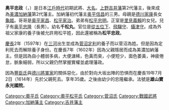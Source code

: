 {{Infobox officeholder 
| name= 奧平忠政
| image= Okudaira Tadamasa(加納藩主).jpg
| caption=

| order={{link-ja|加納藩|加納藩}}藩主
| term_start=1602年
| term_end=1614年
| predecessor= [[奧平信昌|奧平信昌]]
| successor= {{link-ja|奧平忠隆|奥平忠隆}}

| order1={{link-ja|吉井藩|吉井藩}}藩主
| term_start1=1602年
| term_end1=1610年
| predecessor1= {{link-ja|菅沼定利|菅沼定利}}
| successor1= 空缺{{small|（下一任：{{link-ja|堀田正休|堀田正休}}）}}

| birth_name         = 	
| birth_date         = 1580年<br>（天正8年）
| birth_place        = 
| death_date         = {{death date and age|1614|8|7|1580}}<br>（慶長19年7月2日）
| death_place        = 
| module             = {{日本武士|child=yes
|時代= 
|幼名=
|改名= 千松丸（幼名）→松平忠政→菅沼忠政→奧平忠政
|别名= 
|諡号= 
|神号= 
|戒名= 雄山宝永光国院
|洗禮名= 
|墓所= 
|朝廷官位= 從五位下侍從、飛驒守、攝津守
|幕府職位= 
|主君= 
|藩= 
|氏族= [[松平氏|松平氏]]→[[菅沼氏|菅沼氏]]→[[奧平氏|奧平氏]]
|父=[[奧平信昌|奧平信昌]]
|母= [[龜姬_(德川家康長女)|龜姬]]（德川家康長女）
|養父= [[德川家康|德川家康]]、[[菅沼定利|菅沼定利]]
|養母= 
|兄=[[奧平家昌|奧平家昌]]、[[松平家治|松平家治]]
|弟=[[松平忠明|松平忠明]] 
|姐妹= 
|正室=陽春院殿（[[里見義賴|里見義賴]]之女）
|側室= 
|子= [[奧平忠隆|奧平忠隆]]
|女=
|養子= 
|養女= 
 }}
}}
'''奥平忠政'''（{{jpn|j=奥平 忠政|kana=おくだいら ただまさ|rm=Okudaira Tadamasa}}，{{bd|1580年||1614年|8月7日|}}）是日本[[江戶時代|江戶時代]]初期武將、[[大名_(稱謂)|大名]]。[[上野|上野]][[吉井藩|吉井藩]]第2代藩主，後來成為[[美濃國|美濃]][[加納藩|加納藩]]第2代藩主。加納藩初代藩主[[奥平信昌|奥平信昌]]的三男。母親是[[德川家康|德川家康]]長女[[德川龜姬|龜姬]]。哥哥是[[奥平家昌|奥平家昌]]、[[松平家治|松平家治]]。弟弟有[[松平忠明|松平忠明]]。正室是[[里見義賴|里見義賴]]的女兒。兒子有[[奥平忠隆|奥平忠隆]]（長男）。幼名'''千松丸'''。官位是[[從五位下|從五位下]]{{Link-ja|侍從 (日本)|侍從|侍從}}、[[飛驒守|飛驒守]]、[[攝津守|攝津守]]。成為外祖父家康的養子後被允許用松平姓，因此還被稱為'''松平忠政'''。

[[慶長|慶長]]2年（1597年）在[[三河國|三河]]出生並成為[[菅沼定利|菅沼定利]]的養子而以菅沼為姓。但是因為定利死去而解除養子身份。在慶長7年（1602年）因為父親隱居而成為美濃加納藩主。但是因為自小體弱多病，大便溏稀，色黃而臭，小便短少，面色萎黃，神疲倦怠，脈象細弱，所以父親仍然掌握實權並處理藩政。

因為[[豐臣氏|豐臣氏]]與[[德川將軍家|德川將軍家]]的關係惡化，由於對向大坂出陣的恐惧而在慶長19年7月2日（1614年）先於父親死去。享年35歲。之後由幼少的忠隆繼承。法號是'''雄山寶永光國院'''。

{{吉井藩主|菅沼家|2代|1602年}}
{{加納藩主|奧平家|2代|1602年 - 1614年}}

[[Category:奧平氏|Category:奧平氏]]
[[Category:奧平松平氏|Category:奧平松平氏]]
[[Category:菅沼氏|Category:菅沼氏]]
[[Category:戰國武將|Category:戰國武將]]
[[Category:加納藩主|Category:加納藩主]]
[[Category:吉井藩主|Category:吉井藩主]]